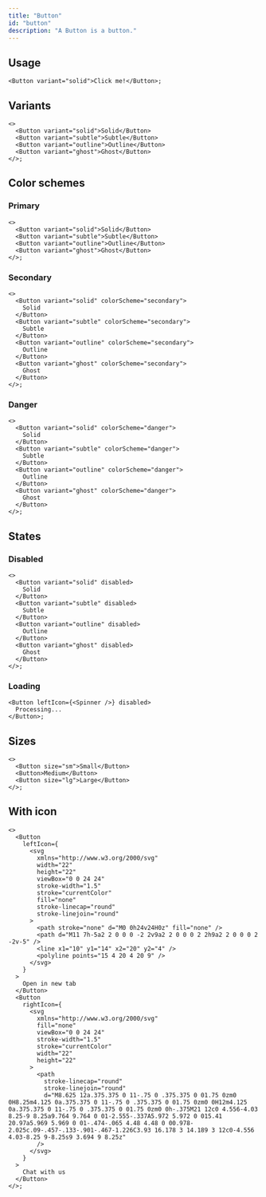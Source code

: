 ```yaml
---
title: "Button"
id: "button"
description: "A Button is a button."
---
```


## Usage

```tsx live
<Button variant="solid">Click me!</Button>;
```

## Variants

```tsx live
<>
  <Button variant="solid">Solid</Button>
  <Button variant="subtle">Subtle</Button>
  <Button variant="outline">Outline</Button>
  <Button variant="ghost">Ghost</Button>
</>;
```

## Color schemes

### Primary

```tsx live
<>
  <Button variant="solid">Solid</Button>
  <Button variant="subtle">Subtle</Button>
  <Button variant="outline">Outline</Button>
  <Button variant="ghost">Ghost</Button>
</>;
```

### Secondary

```tsx live
<>
  <Button variant="solid" colorScheme="secondary">
    Solid
  </Button>
  <Button variant="subtle" colorScheme="secondary">
    Subtle
  </Button>
  <Button variant="outline" colorScheme="secondary">
    Outline
  </Button>
  <Button variant="ghost" colorScheme="secondary">
    Ghost
  </Button>
</>;
```

### Danger

```tsx live
<>
  <Button variant="solid" colorScheme="danger">
    Solid
  </Button>
  <Button variant="subtle" colorScheme="danger">
    Subtle
  </Button>
  <Button variant="outline" colorScheme="danger">
    Outline
  </Button>
  <Button variant="ghost" colorScheme="danger">
    Ghost
  </Button>
</>;
```

## States

### Disabled

```tsx live
<>
  <Button variant="solid" disabled>
    Solid
  </Button>
  <Button variant="subtle" disabled>
    Subtle
  </Button>
  <Button variant="outline" disabled>
    Outline
  </Button>
  <Button variant="ghost" disabled>
    Ghost
  </Button>
</>;
```

### Loading

```tsx live
<Button leftIcon={<Spinner />} disabled>
  Processing...
</Button>;
```

## Sizes

```tsx live
<>
  <Button size="sm">Small</Button>
  <Button>Medium</Button>
  <Button size="lg">Large</Button>
</>;
```

## With icon

```tsx live
<>
  <Button
    leftIcon={
      <svg
        xmlns="http://www.w3.org/2000/svg"
        width="22"
        height="22"
        viewBox="0 0 24 24"
        stroke-width="1.5"
        stroke="currentColor"
        fill="none"
        stroke-linecap="round"
        stroke-linejoin="round"
      >
        <path stroke="none" d="M0 0h24v24H0z" fill="none" />
        <path d="M11 7h-5a2 2 0 0 0 -2 2v9a2 2 0 0 0 2 2h9a2 2 0 0 0 2 -2v-5" />
        <line x1="10" y1="14" x2="20" y2="4" />
        <polyline points="15 4 20 4 20 9" />
      </svg>
    }
  >
    Open in new tab
  </Button>
  <Button
    rightIcon={
      <svg
        xmlns="http://www.w3.org/2000/svg"
        fill="none"
        viewBox="0 0 24 24"
        stroke-width="1.5"
        stroke="currentColor"
        width="22"
        height="22"
      >
        <path
          stroke-linecap="round"
          stroke-linejoin="round"
          d="M8.625 12a.375.375 0 11-.75 0 .375.375 0 01.75 0zm0 0H8.25m4.125 0a.375.375 0 11-.75 0 .375.375 0 01.75 0zm0 0H12m4.125 0a.375.375 0 11-.75 0 .375.375 0 01.75 0zm0 0h-.375M21 12c0 4.556-4.03 8.25-9 8.25a9.764 9.764 0 01-2.555-.337A5.972 5.972 0 015.41 20.97a5.969 5.969 0 01-.474-.065 4.48 4.48 0 00.978-2.025c.09-.457-.133-.901-.467-1.226C3.93 16.178 3 14.189 3 12c0-4.556 4.03-8.25 9-8.25s9 3.694 9 8.25z"
        />
      </svg>
    }
  >
    Chat with us
  </Button>
</>;
```
